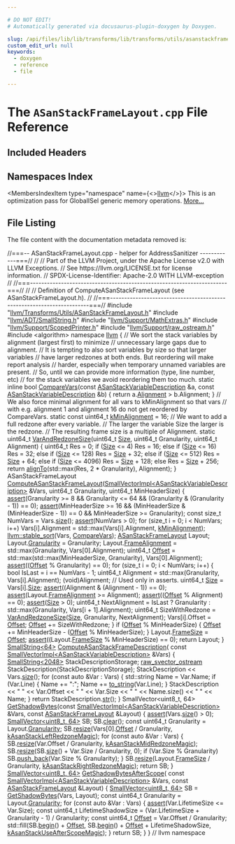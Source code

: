 ```yaml
---

# DO NOT EDIT!
# Automatically generated via docusaurus-plugin-doxygen by Doxygen.

slug: /api/files/lib/lib/transforms/lib/transforms/utils/asanstackframelayout-cpp
custom_edit_url: null
keywords:
  - doxygen
  - reference
  - file

---
```





# The `ASanStackFrameLayout.cpp` File Reference

<DoxygenPage pluginConfig={pluginConfig}>



## Included Headers

<IncludesList>
<IncludesListItem
  filePath="llvm/Transforms/Utils/ASanStackFrameLayout.h"
  permalink="/docs/api/files/include/include/llvm/include/llvm/transforms/include/llvm/transforms/utils/asanstackframelayout-h"
  isLocal="true" />
<IncludesListItem
  filePath="llvm/ADT/SmallString.h"
  permalink="/docs/api/files/include/include/llvm/include/llvm/adt/smallstring-h"
  isLocal="true" />
<IncludesListItem
  filePath="llvm/Support/MathExtras.h"
  permalink="/docs/api/files/include/include/llvm/include/llvm/support/mathextras-h"
  isLocal="true" />
<IncludesListItem
  filePath="llvm/Support/ScopedPrinter.h"
  permalink="/docs/api/files/include/include/llvm/include/llvm/support/scopedprinter-h"
  isLocal="true" />
<IncludesListItem
  filePath="llvm/Support/raw_ostream.h"
  permalink="/docs/api/files/include/include/llvm/include/llvm/support/raw-ostream-h"
  isLocal="true" />
<IncludesListItem
  filePath="algorithm"
  permalink=""
  isLocal="false" />
</IncludesList>

## Namespaces Index

<MembersIndex>

<MembersIndexItem
  type="namespace"
  name={<><a href="/docs/api/namespaces/llvm">llvm</a></>}>
This is an optimization pass for GlobalISel generic memory operations. <a href="/docs/api/namespaces/llvm/#details">More...</a>
</MembersIndexItem>

</MembersIndex>


## File Listing

The file content with the documentation metadata removed is:

<ProgramListing>

<Link id="l00001" /><CodeLine lineNumber="1"><Highlight kind="comment">//===-- ASanStackFrameLayout.cpp - helper for AddressSanitizer ------------===//</Highlight><Highlight kind="normal"></Highlight></CodeLine>
<Link id="l00002" /><CodeLine lineNumber="2"><Highlight kind="normal"></Highlight><Highlight kind="comment">//</Highlight><Highlight kind="normal"></Highlight></CodeLine>
<Link id="l00003" /><CodeLine lineNumber="3"><Highlight kind="normal"></Highlight><Highlight kind="comment">// Part of the LLVM Project, under the Apache License v2.0 with LLVM Exceptions.</Highlight><Highlight kind="normal"></Highlight></CodeLine>
<Link id="l00004" /><CodeLine lineNumber="4"><Highlight kind="normal"></Highlight><Highlight kind="comment">// See https://llvm.org/LICENSE.txt for license information.</Highlight><Highlight kind="normal"></Highlight></CodeLine>
<Link id="l00005" /><CodeLine lineNumber="5"><Highlight kind="normal"></Highlight><Highlight kind="comment">// SPDX-License-Identifier: Apache-2.0 WITH LLVM-exception</Highlight><Highlight kind="normal"></Highlight></CodeLine>
<Link id="l00006" /><CodeLine lineNumber="6"><Highlight kind="normal"></Highlight><Highlight kind="comment">//</Highlight><Highlight kind="normal"></Highlight></CodeLine>
<Link id="l00007" /><CodeLine lineNumber="7"><Highlight kind="normal"></Highlight><Highlight kind="comment">//===----------------------------------------------------------------------===//</Highlight><Highlight kind="normal"></Highlight></CodeLine>
<Link id="l00008" /><CodeLine lineNumber="8"><Highlight kind="normal"></Highlight><Highlight kind="comment">//</Highlight><Highlight kind="normal"></Highlight></CodeLine>
<Link id="l00009" /><CodeLine lineNumber="9"><Highlight kind="normal"></Highlight><Highlight kind="comment">// Definition of ComputeASanStackFrameLayout (see ASanStackFrameLayout.h).</Highlight><Highlight kind="normal"></Highlight></CodeLine>
<Link id="l00010" /><CodeLine lineNumber="10"><Highlight kind="normal"></Highlight><Highlight kind="comment">//</Highlight><Highlight kind="normal"></Highlight></CodeLine>
<Link id="l00011" /><CodeLine lineNumber="11"><Highlight kind="normal"></Highlight><Highlight kind="comment">//===----------------------------------------------------------------------===//</Highlight><Highlight kind="normal"></Highlight></CodeLine>
<Link id="l00012" /><CodeLine lineNumber="12"><Highlight kind="normal"></Highlight><Highlight kind="preprocessor">#include &quot;<a href="/docs/api/files/include/include/llvm/include/llvm/transforms/include/llvm/transforms/utils/asanstackframelayout-h">llvm/Transforms/Utils/ASanStackFrameLayout.h</a>&quot;</Highlight><Highlight kind="normal"></Highlight></CodeLine>
<Link id="l00013" /><CodeLine lineNumber="13"><Highlight kind="normal"></Highlight><Highlight kind="preprocessor">#include &quot;<a href="/docs/api/files/include/include/llvm/include/llvm/adt/smallstring-h">llvm/ADT/SmallString.h</a>&quot;</Highlight><Highlight kind="normal"></Highlight></CodeLine>
<Link id="l00014" /><CodeLine lineNumber="14"><Highlight kind="normal"></Highlight><Highlight kind="preprocessor">#include &quot;<a href="/docs/api/files/include/include/llvm/include/llvm/support/mathextras-h">llvm/Support/MathExtras.h</a>&quot;</Highlight><Highlight kind="normal"></Highlight></CodeLine>
<Link id="l00015" /><CodeLine lineNumber="15"><Highlight kind="normal"></Highlight><Highlight kind="preprocessor">#include &quot;<a href="/docs/api/files/include/include/llvm/include/llvm/support/scopedprinter-h">llvm/Support/ScopedPrinter.h</a>&quot;</Highlight><Highlight kind="normal"></Highlight></CodeLine>
<Link id="l00016" /><CodeLine lineNumber="16"><Highlight kind="normal"></Highlight><Highlight kind="preprocessor">#include &quot;<a href="/docs/api/files/include/include/llvm/include/llvm/support/raw-ostream-h">llvm/Support/raw&#95;ostream.h</a>&quot;</Highlight><Highlight kind="normal"></Highlight></CodeLine>
<Link id="l00017" /><CodeLine lineNumber="17"><Highlight kind="normal"></Highlight><Highlight kind="preprocessor">#include &lt;algorithm&gt;</Highlight><Highlight kind="normal"></Highlight></CodeLine>
<Link id="l00018" /><CodeLine lineNumber="18"><Highlight kind="normal"></Highlight></CodeLine>
<Link id="l00019" /><CodeLine lineNumber="19"><Highlight kind="normal"></Highlight><Highlight kind="keyword">namespace </Highlight><Highlight kind="normal"><a href="/docs/api/namespaces/llvm">llvm</a> &#123;</Highlight></CodeLine>
<Link id="l00020" /><CodeLine lineNumber="20"><Highlight kind="normal"></Highlight></CodeLine>
<Link id="l00021" /><CodeLine lineNumber="21"><Highlight kind="normal"></Highlight><Highlight kind="comment">// We sort the stack variables by alignment (largest first) to minimize</Highlight><Highlight kind="normal"></Highlight></CodeLine>
<Link id="l00022" /><CodeLine lineNumber="22"><Highlight kind="normal"></Highlight><Highlight kind="comment">// unnecessary large gaps due to alignment.</Highlight><Highlight kind="normal"></Highlight></CodeLine>
<Link id="l00023" /><CodeLine lineNumber="23"><Highlight kind="normal"></Highlight><Highlight kind="comment">// It is tempting to also sort variables by size so that larger variables</Highlight><Highlight kind="normal"></Highlight></CodeLine>
<Link id="l00024" /><CodeLine lineNumber="24"><Highlight kind="normal"></Highlight><Highlight kind="comment">// have larger redzones at both ends. But reordering will make report analysis</Highlight><Highlight kind="normal"></Highlight></CodeLine>
<Link id="l00025" /><CodeLine lineNumber="25"><Highlight kind="normal"></Highlight><Highlight kind="comment">// harder, especially when temporary unnamed variables are present.</Highlight><Highlight kind="normal"></Highlight></CodeLine>
<Link id="l00026" /><CodeLine lineNumber="26"><Highlight kind="normal"></Highlight><Highlight kind="comment">// So, until we can provide more information (type, line number, etc)</Highlight><Highlight kind="normal"></Highlight></CodeLine>
<Link id="l00027" /><CodeLine lineNumber="27"><Highlight kind="normal"></Highlight><Highlight kind="comment">// for the stack variables we avoid reordering them too much.</Highlight><Highlight kind="normal"></Highlight></CodeLine>
<Link id="l00028" /><CodeLine lineNumber="28" lineLink="/docs/api/namespaces/llvm/#a274c8709b5fc57738ae53092e3439c34"><Highlight kind="normal"></Highlight><Highlight kind="keyword">static</Highlight><Highlight kind="normal"> </Highlight><Highlight kind="keyword">inline</Highlight><Highlight kind="normal"> </Highlight><Highlight kind="keywordtype">bool</Highlight><Highlight kind="normal"> <a href="/docs/api/namespaces/llvm/#a274c8709b5fc57738ae53092e3439c34">CompareVars</a>(</Highlight><Highlight kind="keyword">const</Highlight><Highlight kind="normal"> <a href="/docs/api/structs/llvm/asanstackvariabledescription">ASanStackVariableDescription</a> &amp;a,</Highlight></CodeLine>
<Link id="l00029" /><CodeLine lineNumber="29"><Highlight kind="normal">                               </Highlight><Highlight kind="keyword">const</Highlight><Highlight kind="normal"> <a href="/docs/api/structs/llvm/asanstackvariabledescription">ASanStackVariableDescription</a> &amp;b) &#123;</Highlight></CodeLine>
<Link id="l00030" /><CodeLine lineNumber="30"><Highlight kind="normal">  </Highlight><Highlight kind="keywordflow">return</Highlight><Highlight kind="normal"> a.<a href="/docs/api/structs/llvm/asanstackvariabledescription/#a334e5a2f5e73a791e1948c49ef53d6fc">Alignment</a> &gt; b.Alignment;</Highlight></CodeLine>
<Link id="l00031" /><CodeLine lineNumber="31"><Highlight kind="normal">&#125;</Highlight></CodeLine>
<Link id="l00032" /><CodeLine lineNumber="32"><Highlight kind="normal"></Highlight></CodeLine>
<Link id="l00033" /><CodeLine lineNumber="33"><Highlight kind="normal"></Highlight><Highlight kind="comment">// We also force minimal alignment for all vars to kMinAlignment so that vars</Highlight><Highlight kind="normal"></Highlight></CodeLine>
<Link id="l00034" /><CodeLine lineNumber="34"><Highlight kind="normal"></Highlight><Highlight kind="comment">// with e.g. alignment 1 and alignment 16 do not get reordered by CompareVars.</Highlight><Highlight kind="normal"></Highlight></CodeLine>
<Link id="l00035" /><CodeLine lineNumber="35" lineLink="/docs/api/namespaces/llvm/#a5c4a283c35d1e3569ed491d57959cf88"><Highlight kind="normal"></Highlight><Highlight kind="keyword">static</Highlight><Highlight kind="normal"> </Highlight><Highlight kind="keyword">const</Highlight><Highlight kind="normal"> uint64&#95;t <a href="/docs/api/namespaces/llvm/#a5c4a283c35d1e3569ed491d57959cf88">kMinAlignment</a> = 16;</Highlight></CodeLine>
<Link id="l00036" /><CodeLine lineNumber="36"><Highlight kind="normal"></Highlight></CodeLine>
<Link id="l00037" /><CodeLine lineNumber="37"><Highlight kind="normal"></Highlight><Highlight kind="comment">// We want to add a full redzone after every variable.</Highlight><Highlight kind="normal"></Highlight></CodeLine>
<Link id="l00038" /><CodeLine lineNumber="38"><Highlight kind="normal"></Highlight><Highlight kind="comment">// The larger the variable Size the larger is the redzone.</Highlight><Highlight kind="normal"></Highlight></CodeLine>
<Link id="l00039" /><CodeLine lineNumber="39"><Highlight kind="normal"></Highlight><Highlight kind="comment">// The resulting frame size is a multiple of Alignment.</Highlight><Highlight kind="normal"></Highlight></CodeLine>
<Link id="l00040" /><CodeLine lineNumber="40" lineLink="/docs/api/namespaces/llvm/#a54c653e2cd27e7b55d6cb8c784242be5"><Highlight kind="normal"></Highlight><Highlight kind="keyword">static</Highlight><Highlight kind="normal"> uint64&#95;t <a href="/docs/api/namespaces/llvm/#a54c653e2cd27e7b55d6cb8c784242be5">VarAndRedzoneSize</a>(uint64&#95;t <a href="/docs/api/files/lib/lib/analysis/inlineorder-cpp/#a7ee6f0cb51c3b9056199e9a0001fe8c3a6f6cb72d544962fa333e2e34ce64f719">Size</a>, uint64&#95;t Granularity,</Highlight></CodeLine>
<Link id="l00041" /><CodeLine lineNumber="41"><Highlight kind="normal">                                  uint64&#95;t Alignment) &#123;</Highlight></CodeLine>
<Link id="l00042" /><CodeLine lineNumber="42"><Highlight kind="normal">  uint64&#95;t Res = 0;</Highlight></CodeLine>
<Link id="l00043" /><CodeLine lineNumber="43"><Highlight kind="normal">  </Highlight><Highlight kind="keywordflow">if</Highlight><Highlight kind="normal"> (<a href="/docs/api/files/lib/lib/analysis/inlineorder-cpp/#a7ee6f0cb51c3b9056199e9a0001fe8c3a6f6cb72d544962fa333e2e34ce64f719">Size</a> &lt;= 4)  Res = 16;</Highlight></CodeLine>
<Link id="l00044" /><CodeLine lineNumber="44"><Highlight kind="normal">  </Highlight><Highlight kind="keywordflow">else</Highlight><Highlight kind="normal"> </Highlight><Highlight kind="keywordflow">if</Highlight><Highlight kind="normal"> (<a href="/docs/api/files/lib/lib/analysis/inlineorder-cpp/#a7ee6f0cb51c3b9056199e9a0001fe8c3a6f6cb72d544962fa333e2e34ce64f719">Size</a> &lt;= 16) Res = 32;</Highlight></CodeLine>
<Link id="l00045" /><CodeLine lineNumber="45"><Highlight kind="normal">  </Highlight><Highlight kind="keywordflow">else</Highlight><Highlight kind="normal"> </Highlight><Highlight kind="keywordflow">if</Highlight><Highlight kind="normal"> (<a href="/docs/api/files/lib/lib/analysis/inlineorder-cpp/#a7ee6f0cb51c3b9056199e9a0001fe8c3a6f6cb72d544962fa333e2e34ce64f719">Size</a> &lt;= 128) Res = <a href="/docs/api/files/lib/lib/analysis/inlineorder-cpp/#a7ee6f0cb51c3b9056199e9a0001fe8c3a6f6cb72d544962fa333e2e34ce64f719">Size</a> + 32;</Highlight></CodeLine>
<Link id="l00046" /><CodeLine lineNumber="46"><Highlight kind="normal">  </Highlight><Highlight kind="keywordflow">else</Highlight><Highlight kind="normal"> </Highlight><Highlight kind="keywordflow">if</Highlight><Highlight kind="normal"> (<a href="/docs/api/files/lib/lib/analysis/inlineorder-cpp/#a7ee6f0cb51c3b9056199e9a0001fe8c3a6f6cb72d544962fa333e2e34ce64f719">Size</a> &lt;= 512) Res = <a href="/docs/api/files/lib/lib/analysis/inlineorder-cpp/#a7ee6f0cb51c3b9056199e9a0001fe8c3a6f6cb72d544962fa333e2e34ce64f719">Size</a> + 64;</Highlight></CodeLine>
<Link id="l00047" /><CodeLine lineNumber="47"><Highlight kind="normal">  </Highlight><Highlight kind="keywordflow">else</Highlight><Highlight kind="normal"> </Highlight><Highlight kind="keywordflow">if</Highlight><Highlight kind="normal"> (<a href="/docs/api/files/lib/lib/analysis/inlineorder-cpp/#a7ee6f0cb51c3b9056199e9a0001fe8c3a6f6cb72d544962fa333e2e34ce64f719">Size</a> &lt;= 4096) Res = <a href="/docs/api/files/lib/lib/analysis/inlineorder-cpp/#a7ee6f0cb51c3b9056199e9a0001fe8c3a6f6cb72d544962fa333e2e34ce64f719">Size</a> + 128;</Highlight></CodeLine>
<Link id="l00048" /><CodeLine lineNumber="48"><Highlight kind="normal">  </Highlight><Highlight kind="keywordflow">else</Highlight><Highlight kind="normal">                   Res = <a href="/docs/api/files/lib/lib/analysis/inlineorder-cpp/#a7ee6f0cb51c3b9056199e9a0001fe8c3a6f6cb72d544962fa333e2e34ce64f719">Size</a> + 256;</Highlight></CodeLine>
<Link id="l00049" /><CodeLine lineNumber="49"><Highlight kind="normal">  </Highlight><Highlight kind="keywordflow">return</Highlight><Highlight kind="normal"> <a href="/docs/api/namespaces/llvm/#ab102f0f12dd38aeea5906b1d80c792ff">alignTo</a>(std::max(Res, 2 &#42; Granularity), Alignment);</Highlight></CodeLine>
<Link id="l00050" /><CodeLine lineNumber="50"><Highlight kind="normal">&#125;</Highlight></CodeLine>
<Link id="l00051" /><CodeLine lineNumber="51"><Highlight kind="normal"></Highlight></CodeLine>
<Link id="l00052" /><CodeLine lineNumber="52"><Highlight kind="normal">ASanStackFrameLayout</Highlight></CodeLine>
<Link id="l00053" /><CodeLine lineNumber="53" lineLink="/docs/api/namespaces/llvm/#a9c3dc14da623315dbade0f0d23c8976a"><Highlight kind="normal"><a href="/docs/api/namespaces/llvm/#a9c3dc14da623315dbade0f0d23c8976a">ComputeASanStackFrameLayout</a>(<a href="/docs/api/classes/llvm/smallvectorimpl">SmallVectorImpl&lt;ASanStackVariableDescription&gt;</a> &amp;Vars,</Highlight></CodeLine>
<Link id="l00054" /><CodeLine lineNumber="54"><Highlight kind="normal">                            uint64&#95;t Granularity, uint64&#95;t MinHeaderSize) &#123;</Highlight></CodeLine>
<Link id="l00055" /><CodeLine lineNumber="55"><Highlight kind="normal">  <a href="/docs/api/files/lib/lib/target/lib/target/amdgpu/silowercontrolflow-cpp/#a4868c5d81c5ccc98c47aeab6244346a0">assert</a>(Granularity &gt;= 8 &amp;&amp; Granularity &lt;= 64 &amp;&amp;</Highlight></CodeLine>
<Link id="l00056" /><CodeLine lineNumber="56"><Highlight kind="normal">         (Granularity &amp; (Granularity - 1)) == 0);</Highlight></CodeLine>
<Link id="l00057" /><CodeLine lineNumber="57"><Highlight kind="normal">  <a href="/docs/api/files/lib/lib/target/lib/target/amdgpu/silowercontrolflow-cpp/#a4868c5d81c5ccc98c47aeab6244346a0">assert</a>(MinHeaderSize &gt;= 16 &amp;&amp; (MinHeaderSize &amp; (MinHeaderSize - 1)) == 0 &amp;&amp;</Highlight></CodeLine>
<Link id="l00058" /><CodeLine lineNumber="58"><Highlight kind="normal">         MinHeaderSize &gt;= Granularity);</Highlight></CodeLine>
<Link id="l00059" /><CodeLine lineNumber="59"><Highlight kind="normal">  </Highlight><Highlight kind="keyword">const</Highlight><Highlight kind="normal"> </Highlight><Highlight kind="keywordtype">size&#95;t</Highlight><Highlight kind="normal"> NumVars = Vars.<a href="/docs/api/classes/llvm/smallvectortemplatecommon/#a1c479a8c434377c2b8cb056bdfdfc201">size</a>();</Highlight></CodeLine>
<Link id="l00060" /><CodeLine lineNumber="60"><Highlight kind="normal">  <a href="/docs/api/files/lib/lib/target/lib/target/amdgpu/silowercontrolflow-cpp/#a4868c5d81c5ccc98c47aeab6244346a0">assert</a>(NumVars &gt; 0);</Highlight></CodeLine>
<Link id="l00061" /><CodeLine lineNumber="61"><Highlight kind="normal">  </Highlight><Highlight kind="keywordflow">for</Highlight><Highlight kind="normal"> (</Highlight><Highlight kind="keywordtype">size&#95;t</Highlight><Highlight kind="normal"> i = 0; i &lt; NumVars; i++)</Highlight></CodeLine>
<Link id="l00062" /><CodeLine lineNumber="62"><Highlight kind="normal">    Vars&#91;i&#93;.Alignment = std::max(Vars&#91;i&#93;.Alignment, <a href="/docs/api/namespaces/llvm/#a5c4a283c35d1e3569ed491d57959cf88">kMinAlignment</a>);</Highlight></CodeLine>
<Link id="l00063" /><CodeLine lineNumber="63"><Highlight kind="normal"></Highlight></CodeLine>
<Link id="l00064" /><CodeLine lineNumber="64"><Highlight kind="normal">  <a href="/docs/api/namespaces/llvm/#a076f93c387f454f0db13d4bc7d4e7f9c">llvm::stable&#95;sort</a>(Vars, <a href="/docs/api/namespaces/llvm/#a274c8709b5fc57738ae53092e3439c34">CompareVars</a>);</Highlight></CodeLine>
<Link id="l00065" /><CodeLine lineNumber="65"><Highlight kind="normal"></Highlight></CodeLine>
<Link id="l00066" /><CodeLine lineNumber="66"><Highlight kind="normal">  <a href="/docs/api/structs/llvm/asanstackframelayout">ASanStackFrameLayout</a> Layout;</Highlight></CodeLine>
<Link id="l00067" /><CodeLine lineNumber="67"><Highlight kind="normal">  Layout.<a href="/docs/api/structs/llvm/asanstackframelayout/#a534519ca9fb5936d2e75254b3d691203">Granularity</a> = Granularity;</Highlight></CodeLine>
<Link id="l00068" /><CodeLine lineNumber="68"><Highlight kind="normal">  Layout.<a href="/docs/api/structs/llvm/asanstackframelayout/#abfdd3ba2719bb4fa5f8ec0fd0c0fa5b5">FrameAlignment</a> = std::max(Granularity, Vars&#91;0&#93;.Alignment);</Highlight></CodeLine>
<Link id="l00069" /><CodeLine lineNumber="69"><Highlight kind="normal">  uint64&#95;t <a href="/docs/api/namespaces/llvm/#a05f5b9a11bdcc5feba62899f95dcf878a3134224cba2545bc57954d3b072aebb4">Offset</a> =</Highlight></CodeLine>
<Link id="l00070" /><CodeLine lineNumber="70"><Highlight kind="normal">      std::max(std::max(MinHeaderSize, Granularity), Vars&#91;0&#93;.Alignment);</Highlight></CodeLine>
<Link id="l00071" /><CodeLine lineNumber="71"><Highlight kind="normal">  <a href="/docs/api/files/lib/lib/target/lib/target/amdgpu/silowercontrolflow-cpp/#a4868c5d81c5ccc98c47aeab6244346a0">assert</a>((<a href="/docs/api/namespaces/llvm/#a05f5b9a11bdcc5feba62899f95dcf878a3134224cba2545bc57954d3b072aebb4">Offset</a> % Granularity) == 0);</Highlight></CodeLine>
<Link id="l00072" /><CodeLine lineNumber="72"><Highlight kind="normal">  </Highlight><Highlight kind="keywordflow">for</Highlight><Highlight kind="normal"> (</Highlight><Highlight kind="keywordtype">size&#95;t</Highlight><Highlight kind="normal"> i = 0; i &lt; NumVars; i++) &#123;</Highlight></CodeLine>
<Link id="l00073" /><CodeLine lineNumber="73"><Highlight kind="normal">    </Highlight><Highlight kind="keywordtype">bool</Highlight><Highlight kind="normal"> IsLast = i == NumVars - 1;</Highlight></CodeLine>
<Link id="l00074" /><CodeLine lineNumber="74"><Highlight kind="normal">    uint64&#95;t Alignment = std::max(Granularity, Vars&#91;i&#93;.Alignment);</Highlight></CodeLine>
<Link id="l00075" /><CodeLine lineNumber="75"><Highlight kind="normal">    (void)Alignment;  </Highlight><Highlight kind="comment">// Used only in asserts.</Highlight><Highlight kind="normal"></Highlight></CodeLine>
<Link id="l00076" /><CodeLine lineNumber="76"><Highlight kind="normal">    uint64&#95;t <a href="/docs/api/files/lib/lib/analysis/inlineorder-cpp/#a7ee6f0cb51c3b9056199e9a0001fe8c3a6f6cb72d544962fa333e2e34ce64f719">Size</a> = Vars&#91;i&#93;.<a href="/docs/api/classes/llvm/smallvectorbase/#a7b5a03b19133c790a4d6fff66a5d2135">Size</a>;</Highlight></CodeLine>
<Link id="l00077" /><CodeLine lineNumber="77"><Highlight kind="normal">    <a href="/docs/api/files/lib/lib/target/lib/target/amdgpu/silowercontrolflow-cpp/#a4868c5d81c5ccc98c47aeab6244346a0">assert</a>((Alignment &amp; (Alignment - 1)) == 0);</Highlight></CodeLine>
<Link id="l00078" /><CodeLine lineNumber="78"><Highlight kind="normal">    <a href="/docs/api/files/lib/lib/target/lib/target/amdgpu/silowercontrolflow-cpp/#a4868c5d81c5ccc98c47aeab6244346a0">assert</a>(Layout.<a href="/docs/api/structs/llvm/asanstackframelayout/#abfdd3ba2719bb4fa5f8ec0fd0c0fa5b5">FrameAlignment</a> &gt;= Alignment);</Highlight></CodeLine>
<Link id="l00079" /><CodeLine lineNumber="79"><Highlight kind="normal">    <a href="/docs/api/files/lib/lib/target/lib/target/amdgpu/silowercontrolflow-cpp/#a4868c5d81c5ccc98c47aeab6244346a0">assert</a>((<a href="/docs/api/namespaces/llvm/#a05f5b9a11bdcc5feba62899f95dcf878a3134224cba2545bc57954d3b072aebb4">Offset</a> % Alignment) == 0);</Highlight></CodeLine>
<Link id="l00080" /><CodeLine lineNumber="80"><Highlight kind="normal">    <a href="/docs/api/files/lib/lib/target/lib/target/amdgpu/silowercontrolflow-cpp/#a4868c5d81c5ccc98c47aeab6244346a0">assert</a>(<a href="/docs/api/files/lib/lib/analysis/inlineorder-cpp/#a7ee6f0cb51c3b9056199e9a0001fe8c3a6f6cb72d544962fa333e2e34ce64f719">Size</a> &gt; 0);</Highlight></CodeLine>
<Link id="l00081" /><CodeLine lineNumber="81"><Highlight kind="normal">    uint64&#95;t NextAlignment =</Highlight></CodeLine>
<Link id="l00082" /><CodeLine lineNumber="82"><Highlight kind="normal">        IsLast ? Granularity : std::max(Granularity, Vars&#91;i + 1&#93;.Alignment);</Highlight></CodeLine>
<Link id="l00083" /><CodeLine lineNumber="83"><Highlight kind="normal">    uint64&#95;t SizeWithRedzone =</Highlight></CodeLine>
<Link id="l00084" /><CodeLine lineNumber="84"><Highlight kind="normal">        <a href="/docs/api/namespaces/llvm/#a54c653e2cd27e7b55d6cb8c784242be5">VarAndRedzoneSize</a>(<a href="/docs/api/files/lib/lib/analysis/inlineorder-cpp/#a7ee6f0cb51c3b9056199e9a0001fe8c3a6f6cb72d544962fa333e2e34ce64f719">Size</a>, Granularity, NextAlignment);</Highlight></CodeLine>
<Link id="l00085" /><CodeLine lineNumber="85"><Highlight kind="normal">    Vars&#91;i&#93;.Offset = <a href="/docs/api/namespaces/llvm/#a05f5b9a11bdcc5feba62899f95dcf878a3134224cba2545bc57954d3b072aebb4">Offset</a>;</Highlight></CodeLine>
<Link id="l00086" /><CodeLine lineNumber="86"><Highlight kind="normal">    <a href="/docs/api/namespaces/llvm/#a05f5b9a11bdcc5feba62899f95dcf878a3134224cba2545bc57954d3b072aebb4">Offset</a> += SizeWithRedzone;</Highlight></CodeLine>
<Link id="l00087" /><CodeLine lineNumber="87"><Highlight kind="normal">  &#125;</Highlight></CodeLine>
<Link id="l00088" /><CodeLine lineNumber="88"><Highlight kind="normal">  </Highlight><Highlight kind="keywordflow">if</Highlight><Highlight kind="normal"> (<a href="/docs/api/namespaces/llvm/#a05f5b9a11bdcc5feba62899f95dcf878a3134224cba2545bc57954d3b072aebb4">Offset</a> % MinHeaderSize) &#123;</Highlight></CodeLine>
<Link id="l00089" /><CodeLine lineNumber="89"><Highlight kind="normal">    <a href="/docs/api/namespaces/llvm/#a05f5b9a11bdcc5feba62899f95dcf878a3134224cba2545bc57954d3b072aebb4">Offset</a> += MinHeaderSize - (<a href="/docs/api/namespaces/llvm/#a05f5b9a11bdcc5feba62899f95dcf878a3134224cba2545bc57954d3b072aebb4">Offset</a> % MinHeaderSize);</Highlight></CodeLine>
<Link id="l00090" /><CodeLine lineNumber="90"><Highlight kind="normal">  &#125;</Highlight></CodeLine>
<Link id="l00091" /><CodeLine lineNumber="91"><Highlight kind="normal">  Layout.<a href="/docs/api/structs/llvm/asanstackframelayout/#afd012f620b5b7dcfb9f20ea0e6705a1b">FrameSize</a> = <a href="/docs/api/namespaces/llvm/#a05f5b9a11bdcc5feba62899f95dcf878a3134224cba2545bc57954d3b072aebb4">Offset</a>;</Highlight></CodeLine>
<Link id="l00092" /><CodeLine lineNumber="92"><Highlight kind="normal">  <a href="/docs/api/files/lib/lib/target/lib/target/amdgpu/silowercontrolflow-cpp/#a4868c5d81c5ccc98c47aeab6244346a0">assert</a>((Layout.<a href="/docs/api/structs/llvm/asanstackframelayout/#afd012f620b5b7dcfb9f20ea0e6705a1b">FrameSize</a> % MinHeaderSize) == 0);</Highlight></CodeLine>
<Link id="l00093" /><CodeLine lineNumber="93"><Highlight kind="normal">  </Highlight><Highlight kind="keywordflow">return</Highlight><Highlight kind="normal"> Layout;</Highlight></CodeLine>
<Link id="l00094" /><CodeLine lineNumber="94"><Highlight kind="normal">&#125;</Highlight></CodeLine>
<Link id="l00095" /><CodeLine lineNumber="95"><Highlight kind="normal"></Highlight></CodeLine>
<Link id="l00096" /><CodeLine lineNumber="96" lineLink="/docs/api/namespaces/llvm/#a5443261ddc0795520b7c673e11af38f3"><Highlight kind="normal"><a href="/docs/api/classes/llvm/smallstring">SmallString&lt;64&gt;</a> <a href="/docs/api/namespaces/llvm/#a5443261ddc0795520b7c673e11af38f3">ComputeASanStackFrameDescription</a>(</Highlight></CodeLine>
<Link id="l00097" /><CodeLine lineNumber="97"><Highlight kind="normal">    </Highlight><Highlight kind="keyword">const</Highlight><Highlight kind="normal"> <a href="/docs/api/classes/llvm/smallvectorimpl">SmallVectorImpl&lt;ASanStackVariableDescription&gt;</a> &amp;Vars) &#123;</Highlight></CodeLine>
<Link id="l00098" /><CodeLine lineNumber="98"><Highlight kind="normal">  <a href="/docs/api/classes/llvm/smallstring">SmallString&lt;2048&gt;</a> StackDescriptionStorage;</Highlight></CodeLine>
<Link id="l00099" /><CodeLine lineNumber="99"><Highlight kind="normal">  <a href="/docs/api/classes/llvm/raw-svector-ostream">raw&#95;svector&#95;ostream</a> StackDescription(StackDescriptionStorage);</Highlight></CodeLine>
<Link id="l00100" /><CodeLine lineNumber="100"><Highlight kind="normal">  StackDescription &lt;&lt; Vars.<a href="/docs/api/classes/llvm/smallvectortemplatecommon/#a1c479a8c434377c2b8cb056bdfdfc201">size</a>();</Highlight></CodeLine>
<Link id="l00101" /><CodeLine lineNumber="101"><Highlight kind="normal"></Highlight></CodeLine>
<Link id="l00102" /><CodeLine lineNumber="102"><Highlight kind="normal">  </Highlight><Highlight kind="keywordflow">for</Highlight><Highlight kind="normal"> (</Highlight><Highlight kind="keyword">const</Highlight><Highlight kind="normal"> </Highlight><Highlight kind="keyword">auto</Highlight><Highlight kind="normal"> &amp;Var : Vars) &#123;</Highlight></CodeLine>
<Link id="l00103" /><CodeLine lineNumber="103"><Highlight kind="normal">    std::string Name = Var.Name;</Highlight></CodeLine>
<Link id="l00104" /><CodeLine lineNumber="104"><Highlight kind="normal">    </Highlight><Highlight kind="keywordflow">if</Highlight><Highlight kind="normal"> (Var.Line) &#123;</Highlight></CodeLine>
<Link id="l00105" /><CodeLine lineNumber="105"><Highlight kind="normal">      Name += </Highlight><Highlight kind="stringliteral">&quot;:&quot;</Highlight><Highlight kind="normal">;</Highlight></CodeLine>
<Link id="l00106" /><CodeLine lineNumber="106"><Highlight kind="normal">      Name += <a href="/docs/api/namespaces/llvm/#a13c1b5a253da5da49ce33d03dc1efc07">to&#95;string</a>(Var.Line);</Highlight></CodeLine>
<Link id="l00107" /><CodeLine lineNumber="107"><Highlight kind="normal">    &#125;</Highlight></CodeLine>
<Link id="l00108" /><CodeLine lineNumber="108"><Highlight kind="normal">    StackDescription &lt;&lt; </Highlight><Highlight kind="stringliteral">&quot; &quot;</Highlight><Highlight kind="normal"> &lt;&lt; Var.Offset &lt;&lt; </Highlight><Highlight kind="stringliteral">&quot; &quot;</Highlight><Highlight kind="normal"> &lt;&lt; Var.Size &lt;&lt; </Highlight><Highlight kind="stringliteral">&quot; &quot;</Highlight><Highlight kind="normal"></Highlight></CodeLine>
<Link id="l00109" /><CodeLine lineNumber="109"><Highlight kind="normal">                     &lt;&lt; Name.size() &lt;&lt; </Highlight><Highlight kind="stringliteral">&quot; &quot;</Highlight><Highlight kind="normal"> &lt;&lt; Name;</Highlight></CodeLine>
<Link id="l00110" /><CodeLine lineNumber="110"><Highlight kind="normal">  &#125;</Highlight></CodeLine>
<Link id="l00111" /><CodeLine lineNumber="111"><Highlight kind="normal">  </Highlight><Highlight kind="keywordflow">return</Highlight><Highlight kind="normal"> StackDescription.<a href="/docs/api/classes/llvm/raw-svector-ostream/#a9c2cac84e46d3e744aeca03dd3d557d1">str</a>();</Highlight></CodeLine>
<Link id="l00112" /><CodeLine lineNumber="112"><Highlight kind="normal">&#125;</Highlight></CodeLine>
<Link id="l00113" /><CodeLine lineNumber="113"><Highlight kind="normal"></Highlight></CodeLine>
<Link id="l00114" /><CodeLine lineNumber="114"><Highlight kind="normal">SmallVector&lt;uint8&#95;t, 64&gt;</Highlight></CodeLine>
<Link id="l00115" /><CodeLine lineNumber="115" lineLink="/docs/api/namespaces/llvm/#a575e3a33ce947932f93b30172ca12f05"><Highlight kind="normal"><a href="/docs/api/namespaces/llvm/#a575e3a33ce947932f93b30172ca12f05">GetShadowBytes</a>(</Highlight><Highlight kind="keyword">const</Highlight><Highlight kind="normal"> <a href="/docs/api/classes/llvm/smallvectorimpl">SmallVectorImpl&lt;ASanStackVariableDescription&gt;</a> &amp;Vars,</Highlight></CodeLine>
<Link id="l00116" /><CodeLine lineNumber="116"><Highlight kind="normal">               </Highlight><Highlight kind="keyword">const</Highlight><Highlight kind="normal"> <a href="/docs/api/structs/llvm/asanstackframelayout">ASanStackFrameLayout</a> &amp;Layout) &#123;</Highlight></CodeLine>
<Link id="l00117" /><CodeLine lineNumber="117"><Highlight kind="normal">  <a href="/docs/api/files/lib/lib/target/lib/target/amdgpu/silowercontrolflow-cpp/#a4868c5d81c5ccc98c47aeab6244346a0">assert</a>(Vars.<a href="/docs/api/classes/llvm/smallvectortemplatecommon/#a1c479a8c434377c2b8cb056bdfdfc201">size</a>() &gt; 0);</Highlight></CodeLine>
<Link id="l00118" /><CodeLine lineNumber="118"><Highlight kind="normal">  <a href="/docs/api/classes/llvm/smallvector">SmallVector&lt;uint8&#95;t, 64&gt;</a> SB;</Highlight></CodeLine>
<Link id="l00119" /><CodeLine lineNumber="119"><Highlight kind="normal">  SB.<a href="/docs/api/classes/llvm/smallvectorimpl/#aac0ea55010b7b1a301e65a0baea057aa">clear</a>();</Highlight></CodeLine>
<Link id="l00120" /><CodeLine lineNumber="120"><Highlight kind="normal">  </Highlight><Highlight kind="keyword">const</Highlight><Highlight kind="normal"> uint64&#95;t Granularity = Layout.<a href="/docs/api/structs/llvm/asanstackframelayout/#a534519ca9fb5936d2e75254b3d691203">Granularity</a>;</Highlight></CodeLine>
<Link id="l00121" /><CodeLine lineNumber="121"><Highlight kind="normal">  SB.<a href="/docs/api/classes/llvm/smallvectorimpl/#ad0b3d8447f88377b62d9c019f3c4e118">resize</a>(Vars&#91;0&#93;.<a href="/docs/api/namespaces/llvm/#a05f5b9a11bdcc5feba62899f95dcf878a3134224cba2545bc57954d3b072aebb4">Offset</a> / Granularity, <a href="/docs/api/namespaces/llvm/#aae8036506e4fa6502f8a639022e07d27">kAsanStackLeftRedzoneMagic</a>);</Highlight></CodeLine>
<Link id="l00122" /><CodeLine lineNumber="122"><Highlight kind="normal">  </Highlight><Highlight kind="keywordflow">for</Highlight><Highlight kind="normal"> (</Highlight><Highlight kind="keyword">const</Highlight><Highlight kind="normal"> </Highlight><Highlight kind="keyword">auto</Highlight><Highlight kind="normal"> &amp;Var : Vars) &#123;</Highlight></CodeLine>
<Link id="l00123" /><CodeLine lineNumber="123"><Highlight kind="normal">    SB.<a href="/docs/api/classes/llvm/smallvectorimpl/#ad0b3d8447f88377b62d9c019f3c4e118">resize</a>(Var.Offset / Granularity, <a href="/docs/api/namespaces/llvm/#aee76e6fbde835470c3d8a44ed7ce5df3">kAsanStackMidRedzoneMagic</a>);</Highlight></CodeLine>
<Link id="l00124" /><CodeLine lineNumber="124"><Highlight kind="normal"></Highlight></CodeLine>
<Link id="l00125" /><CodeLine lineNumber="125"><Highlight kind="normal">    SB.<a href="/docs/api/classes/llvm/smallvectorimpl/#ad0b3d8447f88377b62d9c019f3c4e118">resize</a>(SB.<a href="/docs/api/classes/llvm/smallvectortemplatecommon/#a1c479a8c434377c2b8cb056bdfdfc201">size</a>() + Var.Size / Granularity, 0);</Highlight></CodeLine>
<Link id="l00126" /><CodeLine lineNumber="126"><Highlight kind="normal">    </Highlight><Highlight kind="keywordflow">if</Highlight><Highlight kind="normal"> (Var.Size % Granularity)</Highlight></CodeLine>
<Link id="l00127" /><CodeLine lineNumber="127"><Highlight kind="normal">      SB.<a href="/docs/api/classes/llvm/smallvectortemplatebase/#af42bfbc067df27c19ee2fc859df58799">push&#95;back</a>(Var.Size % Granularity);</Highlight></CodeLine>
<Link id="l00128" /><CodeLine lineNumber="128"><Highlight kind="normal">  &#125;</Highlight></CodeLine>
<Link id="l00129" /><CodeLine lineNumber="129"><Highlight kind="normal">  SB.<a href="/docs/api/classes/llvm/smallvectorimpl/#ad0b3d8447f88377b62d9c019f3c4e118">resize</a>(Layout.<a href="/docs/api/structs/llvm/asanstackframelayout/#afd012f620b5b7dcfb9f20ea0e6705a1b">FrameSize</a> / Granularity, <a href="/docs/api/namespaces/llvm/#ae27fdd3ab3dec38cfe8af4ddcef4813b">kAsanStackRightRedzoneMagic</a>);</Highlight></CodeLine>
<Link id="l00130" /><CodeLine lineNumber="130"><Highlight kind="normal">  </Highlight><Highlight kind="keywordflow">return</Highlight><Highlight kind="normal"> SB;</Highlight></CodeLine>
<Link id="l00131" /><CodeLine lineNumber="131"><Highlight kind="normal">&#125;</Highlight></CodeLine>
<Link id="l00132" /><CodeLine lineNumber="132"><Highlight kind="normal"></Highlight></CodeLine>
<Link id="l00133" /><CodeLine lineNumber="133" lineLink="/docs/api/namespaces/llvm/#a14a462c7b5d011363ae9c50a15595609"><Highlight kind="normal"><a href="/docs/api/classes/llvm/smallvector">SmallVector&lt;uint8&#95;t, 64&gt;</a> <a href="/docs/api/namespaces/llvm/#a14a462c7b5d011363ae9c50a15595609">GetShadowBytesAfterScope</a>(</Highlight></CodeLine>
<Link id="l00134" /><CodeLine lineNumber="134"><Highlight kind="normal">    </Highlight><Highlight kind="keyword">const</Highlight><Highlight kind="normal"> <a href="/docs/api/classes/llvm/smallvectorimpl">SmallVectorImpl&lt;ASanStackVariableDescription&gt;</a> &amp;Vars,</Highlight></CodeLine>
<Link id="l00135" /><CodeLine lineNumber="135"><Highlight kind="normal">    </Highlight><Highlight kind="keyword">const</Highlight><Highlight kind="normal"> <a href="/docs/api/structs/llvm/asanstackframelayout">ASanStackFrameLayout</a> &amp;Layout) &#123;</Highlight></CodeLine>
<Link id="l00136" /><CodeLine lineNumber="136"><Highlight kind="normal">  <a href="/docs/api/classes/llvm/smallvector">SmallVector&lt;uint8&#95;t, 64&gt;</a> SB = <a href="/docs/api/namespaces/llvm/#a575e3a33ce947932f93b30172ca12f05">GetShadowBytes</a>(Vars, Layout);</Highlight></CodeLine>
<Link id="l00137" /><CodeLine lineNumber="137"><Highlight kind="normal">  </Highlight><Highlight kind="keyword">const</Highlight><Highlight kind="normal"> uint64&#95;t Granularity = Layout.<a href="/docs/api/structs/llvm/asanstackframelayout/#a534519ca9fb5936d2e75254b3d691203">Granularity</a>;</Highlight></CodeLine>
<Link id="l00138" /><CodeLine lineNumber="138"><Highlight kind="normal"></Highlight></CodeLine>
<Link id="l00139" /><CodeLine lineNumber="139"><Highlight kind="normal">  </Highlight><Highlight kind="keywordflow">for</Highlight><Highlight kind="normal"> (</Highlight><Highlight kind="keyword">const</Highlight><Highlight kind="normal"> </Highlight><Highlight kind="keyword">auto</Highlight><Highlight kind="normal"> &amp;Var : Vars) &#123;</Highlight></CodeLine>
<Link id="l00140" /><CodeLine lineNumber="140"><Highlight kind="normal">    <a href="/docs/api/files/lib/lib/target/lib/target/amdgpu/silowercontrolflow-cpp/#a4868c5d81c5ccc98c47aeab6244346a0">assert</a>(Var.LifetimeSize &lt;= Var.Size);</Highlight></CodeLine>
<Link id="l00141" /><CodeLine lineNumber="141"><Highlight kind="normal">    </Highlight><Highlight kind="keyword">const</Highlight><Highlight kind="normal"> uint64&#95;t LifetimeShadowSize =</Highlight></CodeLine>
<Link id="l00142" /><CodeLine lineNumber="142"><Highlight kind="normal">        (Var.LifetimeSize + Granularity - 1) / Granularity;</Highlight></CodeLine>
<Link id="l00143" /><CodeLine lineNumber="143"><Highlight kind="normal">    </Highlight><Highlight kind="keyword">const</Highlight><Highlight kind="normal"> uint64&#95;t <a href="/docs/api/namespaces/llvm/#a05f5b9a11bdcc5feba62899f95dcf878a3134224cba2545bc57954d3b072aebb4">Offset</a> = Var.Offset / Granularity;</Highlight></CodeLine>
<Link id="l00144" /><CodeLine lineNumber="144"><Highlight kind="normal">    std::fill(SB.<a href="/docs/api/classes/llvm/smallvectortemplatecommon/#a8a045d250952c0867382a9840ee18fdf">begin</a>() + <a href="/docs/api/namespaces/llvm/#a05f5b9a11bdcc5feba62899f95dcf878a3134224cba2545bc57954d3b072aebb4">Offset</a>, SB.<a href="/docs/api/classes/llvm/smallvectortemplatecommon/#a8a045d250952c0867382a9840ee18fdf">begin</a>() + <a href="/docs/api/namespaces/llvm/#a05f5b9a11bdcc5feba62899f95dcf878a3134224cba2545bc57954d3b072aebb4">Offset</a> + LifetimeShadowSize,</Highlight></CodeLine>
<Link id="l00145" /><CodeLine lineNumber="145"><Highlight kind="normal">              <a href="/docs/api/namespaces/llvm/#a7b0d81f2dbe3642f0c723b5c4e740346">kAsanStackUseAfterScopeMagic</a>);</Highlight></CodeLine>
<Link id="l00146" /><CodeLine lineNumber="146"><Highlight kind="normal">  &#125;</Highlight></CodeLine>
<Link id="l00147" /><CodeLine lineNumber="147"><Highlight kind="normal"></Highlight></CodeLine>
<Link id="l00148" /><CodeLine lineNumber="148"><Highlight kind="normal">  </Highlight><Highlight kind="keywordflow">return</Highlight><Highlight kind="normal"> SB;</Highlight></CodeLine>
<Link id="l00149" /><CodeLine lineNumber="149"><Highlight kind="normal">&#125;</Highlight></CodeLine>
<Link id="l00150" /><CodeLine lineNumber="150"><Highlight kind="normal"></Highlight></CodeLine>
<Link id="l00151" /><CodeLine lineNumber="151"><Highlight kind="normal">&#125; </Highlight><Highlight kind="comment">// llvm namespace</Highlight><Highlight kind="normal"></Highlight></CodeLine>

</ProgramListing>

</DoxygenPage>
